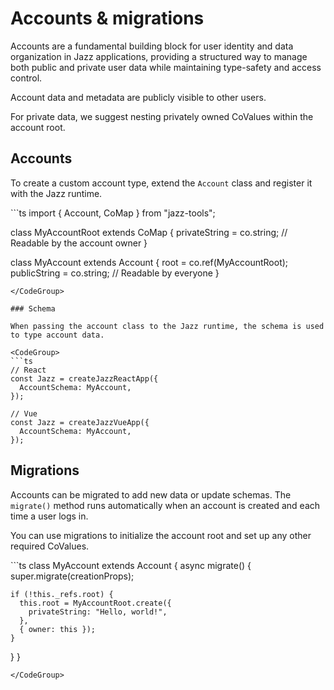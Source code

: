 
# Accounts & migrations

Accounts are a fundamental building block for user identity and data organization in Jazz applications, providing a structured way to manage both public and private user data while maintaining type-safety and access control.

Account data and metadata are publicly visible to other users.

For private data, we suggest nesting privately owned CoValues within the account root.

## Accounts

To create a custom account type, extend the `Account` class and register it with the Jazz runtime.

<CodeGroup>
```ts
import { Account, CoMap } from "jazz-tools"; 

class MyAccountRoot extends CoMap {
  privateString = co.string; // Readable by the account owner
}

class MyAccount extends Account {
  root = co.ref(MyAccountRoot);
  publicString = co.string; // Readable by everyone
}
```
</CodeGroup>

### Schema

When passing the account class to the Jazz runtime, the schema is used to type account data.

<CodeGroup>
```ts
// React
const Jazz = createJazzReactApp({
  AccountSchema: MyAccount,
});

// Vue
const Jazz = createJazzVueApp({
  AccountSchema: MyAccount,
});
```
</CodeGroup>

## Migrations

Accounts can be migrated to add new data or update schemas. The `migrate()` method runs automatically when an account is created and each time a user logs in.

You can use migrations to initialize the account root and set up any other required CoValues.


<CodeGroup>
```ts
class MyAccount extends Account {
  async migrate() {
    super.migrate(creationProps);

    if (!this._refs.root) {
      this.root = MyAccountRoot.create({
        privateString: "Hello, world!",
      },
      { owner: this });
    }
  }
}
```
</CodeGroup>
